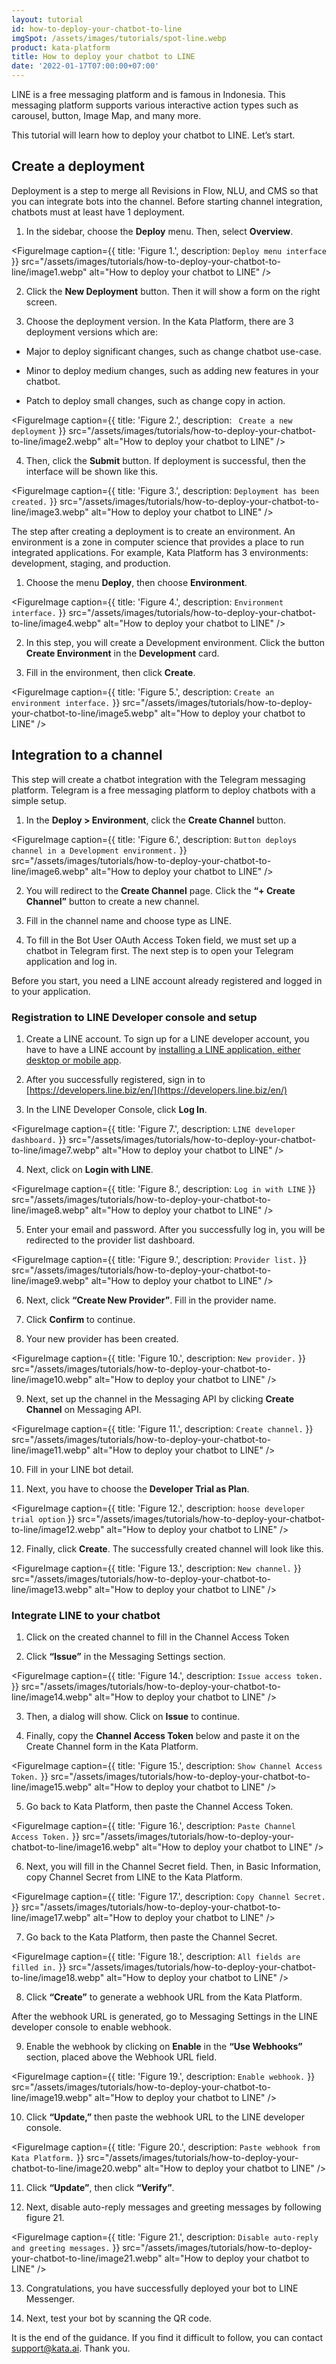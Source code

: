 ```yaml
---
layout: tutorial
id: how-to-deploy-your-chatbot-to-line
imgSpot: /assets/images/tutorials/spot-line.webp
product: kata-platform
title: How to deploy your chatbot to LINE
date: '2022-01-17T07:00:00+07:00'
---
```


LINE is a free messaging platform and is famous in Indonesia. This messaging platform supports various interactive action types such as carousel, button, Image Map, and many more.

This tutorial will learn how to deploy your chatbot to LINE. Let’s start.

## Create a deployment

Deployment is a step to merge all Revisions in Flow, NLU, and CMS so that you can integrate bots into the channel. Before starting channel integration, chatbots must at least have 1 deployment.

1. In the sidebar, choose the **Deploy** menu. Then, select **Overview**.

<FigureImage
  caption={{ title: 'Figure 1.', description: `Deploy menu interface` }}
  src="/assets/images/tutorials/how-to-deploy-your-chatbot-to-line/image1.webp"
  alt="How to deploy your chatbot to LINE"
/>

2. Click the **New Deployment** button. Then it will show a form on the right screen.

3. Choose the deployment version. In the Kata Platform, there are 3 deployment versions which are:

- Major to deploy significant changes, such as change chatbot use-case.

- Minor to deploy medium changes, such as adding new features in your chatbot.

- Patch to deploy small changes, such as change copy in action.

<FigureImage
  caption={{ title: 'Figure 2.', description: ` Create a new deployment` }}
  src="/assets/images/tutorials/how-to-deploy-your-chatbot-to-line/image2.webp"
  alt="How to deploy your chatbot to LINE"
/>

4. Then, click the **Submit** button. If deployment is successful, then the interface will be shown like this.

<FigureImage
  caption={{ title: 'Figure 3.', description: `Deployment has been created.` }}
  src="/assets/images/tutorials/how-to-deploy-your-chatbot-to-line/image3.webp"
  alt="How to deploy your chatbot to LINE"
/>

The step after creating a deployment is to create an environment. An environment is a zone in computer science that provides a place to run integrated applications. For example, Kata Platform has 3 environments: development, staging, and production.

1. Choose the menu **Deploy**, then choose **Environment**.

<FigureImage
  caption={{ title: 'Figure 4.', description: `Environment interface.` }}
  src="/assets/images/tutorials/how-to-deploy-your-chatbot-to-line/image4.webp"
  alt="How to deploy your chatbot to LINE"
/>

2. In this step, you will create a Development environment. Click the button **Create Environment** in the **Development** card.

3. Fill in the environment, then click **Create**.

<FigureImage
  caption={{ title: 'Figure 5.', description: `Create an environment interface.` }}
  src="/assets/images/tutorials/how-to-deploy-your-chatbot-to-line/image5.webp"
  alt="How to deploy your chatbot to LINE"
/>

## Integration to a channel

This step will create a chatbot integration with the Telegram messaging platform. Telegram is a free messaging platform to deploy chatbots with a simple setup.

1. In the **Deploy > Environment**, click the **Create Channel** button.

<FigureImage
  caption={{ title: 'Figure 6.', description: `Button deploys channel in a Development environment.` }}
  src="/assets/images/tutorials/how-to-deploy-your-chatbot-to-line/image6.webp"
  alt="How to deploy your chatbot to LINE"
/>

2. You will redirect to the **Create Channel** page. Click the **“+ Create Channel”** button to create a new channel.

3. Fill in the channel name and choose type as LINE.

4. To fill in the Bot User OAuth Access Token field, we must set up a chatbot in Telegram first. The next step is to open your Telegram application and log in.

Before you start, you need a LINE account already registered and logged in to your application.

### Registration to LINE Developer console and setup

1. Create a LINE account. To sign up for a LINE developer account, you have to have a LINE account by [installing a LINE application, either desktop or mobile app](https://line.me/en/download).

2. After you successfully registered, sign in to [https://developers.line.biz/en/](https://developers.line.biz/en/)

3. In the LINE Developer Console, click **Log In**.

<FigureImage
  caption={{ title: 'Figure 7.', description: `LINE developer dashboard.` }}
  src="/assets/images/tutorials/how-to-deploy-your-chatbot-to-line/image7.webp"
  alt="How to deploy your chatbot to LINE"
/>

4. Next, click on **Login with LINE**.

<FigureImage
  caption={{ title: 'Figure 8.', description: `Log in with LINE` }}
  src="/assets/images/tutorials/how-to-deploy-your-chatbot-to-line/image8.webp"
  alt="How to deploy your chatbot to LINE"
/>

5. Enter your email and password. After you successfully log in, you will be redirected to the provider list dashboard.

<FigureImage
  caption={{ title: 'Figure 9.', description: `Provider list.` }}
  src="/assets/images/tutorials/how-to-deploy-your-chatbot-to-line/image9.webp"
  alt="How to deploy your chatbot to LINE"
/>

6. Next, click **“Create New Provider”**. Fill in the provider name.

7. Click **Confirm** to continue.

8. Your new provider has been created.

<FigureImage
  caption={{ title: 'Figure 10.', description: `New provider.` }}
  src="/assets/images/tutorials/how-to-deploy-your-chatbot-to-line/image10.webp"
  alt="How to deploy your chatbot to LINE"
/>

9. Next, set up the channel in the Messaging API by clicking **Create Channel** on Messaging API.

<FigureImage
  caption={{ title: 'Figure 11.', description: `Create channel.` }}
  src="/assets/images/tutorials/how-to-deploy-your-chatbot-to-line/image11.webp"
  alt="How to deploy your chatbot to LINE"
/>

10. Fill in your LINE bot detail.

11. Next, you have to choose the **Developer Trial as Plan**.

<FigureImage
  caption={{ title: 'Figure 12.', description: `hoose developer trial option` }}
  src="/assets/images/tutorials/how-to-deploy-your-chatbot-to-line/image12.webp"
  alt="How to deploy your chatbot to LINE"
/>

12. Finally, click **Create**. The successfully created channel will look like this.

<FigureImage
  caption={{ title: 'Figure 13.', description: `New channel.` }}
  src="/assets/images/tutorials/how-to-deploy-your-chatbot-to-line/image13.webp"
  alt="How to deploy your chatbot to LINE"
/>

### Integrate LINE to your chatbot

1. Click on the created channel to fill in the Channel Access Token

2. Click **“Issue”** in the Messaging Settings section.

<FigureImage
  caption={{ title: 'Figure 14.', description: `Issue access token.` }}
  src="/assets/images/tutorials/how-to-deploy-your-chatbot-to-line/image14.webp"
  alt="How to deploy your chatbot to LINE"
/>

3. Then, a dialog will show. Click on **Issue** to continue.

4. Finally, copy the **Channel Access Token** below and paste it on the Create Channel form in the Kata Platform.

<FigureImage
  caption={{ title: 'Figure 15.', description: `Show Channel Access Token.` }}
  src="/assets/images/tutorials/how-to-deploy-your-chatbot-to-line/image15.webp"
  alt="How to deploy your chatbot to LINE"
/>

5. Go back to Kata Platform, then paste the Channel Access Token.

<FigureImage
  caption={{ title: 'Figure 16.', description: `Paste Channel Access Token.` }}
  src="/assets/images/tutorials/how-to-deploy-your-chatbot-to-line/image16.webp"
  alt="How to deploy your chatbot to LINE"
/>

6. Next, you will fill in the Channel Secret field. Then, in Basic Information, copy Channel Secret from LINE to the Kata Platform.

<FigureImage
  caption={{ title: 'Figure 17.', description: `Copy Channel Secret.` }}
  src="/assets/images/tutorials/how-to-deploy-your-chatbot-to-line/image17.webp"
  alt="How to deploy your chatbot to LINE"
/>

7. Go back to the Kata Platform, then paste the Channel Secret.

<FigureImage
  caption={{ title: 'Figure 18.', description: `All fields are filled in.` }}
  src="/assets/images/tutorials/how-to-deploy-your-chatbot-to-line/image18.webp"
  alt="How to deploy your chatbot to LINE"
/>

8. Click **“Create”** to generate a webhook URL from the Kata Platform.

After the webhook URL is generated, go to Messaging Settings in the LINE developer console to enable webhook.

9. Enable the webhook by clicking on **Enable** in the **“Use Webhooks”** section, placed above the Webhook URL field.

<FigureImage
  caption={{ title: 'Figure 19.', description: `Enable webhook.` }}
  src="/assets/images/tutorials/how-to-deploy-your-chatbot-to-line/image19.webp"
  alt="How to deploy your chatbot to LINE"
/>

10. Click **“Update,”** then paste the webhook URL to the LINE developer console.

<FigureImage
  caption={{ title: 'Figure 20.', description: `Paste webhook from Kata Platform.` }}
  src="/assets/images/tutorials/how-to-deploy-your-chatbot-to-line/image20.webp"
  alt="How to deploy your chatbot to LINE"
/>

11. Click **“Update”**, then click **“Verify”**.

12. Next, disable auto-reply messages and greeting messages by following figure 21.

<FigureImage
  caption={{ title: 'Figure 21.', description: `Disable auto-reply and greeting messages.` }}
  src="/assets/images/tutorials/how-to-deploy-your-chatbot-to-line/image21.webp"
  alt="How to deploy your chatbot to LINE"
/>

13. Congratulations, you have successfully deployed your bot to LINE Messenger.

14. Next, test your bot by scanning the QR code.

It is the end of the guidance. If you find it difficult to follow, you can contact [support@kata.ai](mailto:support@kata.ai). Thank you.
